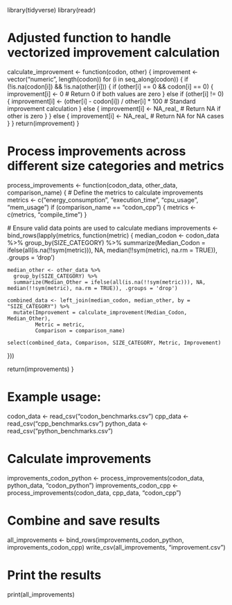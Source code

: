 library(tidyverse)
library(readr)

# Adjusted function to handle vectorized improvement calculation
calculate_improvement <- function(codon, other) {
  improvement <- vector("numeric", length(codon))
  for (i in seq_along(codon)) {
    if (!is.na(codon[i]) && !is.na(other[i])) {
      if (other[i] == 0 && codon[i] == 0) {
        improvement[i] <- 0  # Return 0 if both values are zero
      } else if (other[i] != 0) {
        improvement[i] <- (other[i] - codon[i]) / other[i] * 100  # Standard improvement calculation
      } else {
        improvement[i] <- NA_real_  # Return NA if other is zero
      }
    } else {
      improvement[i] <- NA_real_  # Return NA for NA cases
    }
  }
  return(improvement)
}

# Process improvements across different size categories and metrics
process_improvements <- function(codon_data, other_data, comparison_name) {
  # Define the metrics to calculate improvements
  metrics <- c("energy_consumption", "execution_time", "cpu_usage", "mem_usage")
  if (comparison_name == "codon_cpp") {
    metrics <- c(metrics, "compile_time")
  }
  
  # Ensure valid data points are used to calculate medians
  improvements <- bind_rows(lapply(metrics, function(metric) {
    median_codon <- codon_data %>%
      group_by(SIZE_CATEGORY) %>%
      summarize(Median_Codon = ifelse(all(is.na(!!sym(metric))), NA, median(!!sym(metric), na.rm = TRUE)), .groups = 'drop')
    
    median_other <- other_data %>%
      group_by(SIZE_CATEGORY) %>%
      summarize(Median_Other = ifelse(all(is.na(!!sym(metric))), NA, median(!!sym(metric), na.rm = TRUE)), .groups = 'drop')

    combined_data <- left_join(median_codon, median_other, by = "SIZE_CATEGORY") %>%
      mutate(Improvement = calculate_improvement(Median_Codon, Median_Other),
             Metric = metric,
             Comparison = comparison_name)
    
    select(combined_data, Comparison, SIZE_CATEGORY, Metric, Improvement)
  }))
  
  return(improvements)
}

# Example usage:
codon_data <- read_csv("codon_benchmarks.csv")
cpp_data <- read_csv("cpp_benchmarks.csv")
python_data <- read_csv("python_benchmarks.csv")

# Calculate improvements
improvements_codon_python <- process_improvements(codon_data, python_data, "codon_python")
improvements_codon_cpp <- process_improvements(codon_data, cpp_data, "codon_cpp")

# Combine and save results
all_improvements <- bind_rows(improvements_codon_python, improvements_codon_cpp)
write_csv(all_improvements, "improvement.csv")

# Print the results
print(all_improvements)
